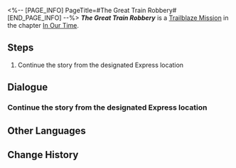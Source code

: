 <%-- [PAGE_INFO]
PageTitle=#The Great Train Robbery#
[END_PAGE_INFO] --%>
{{Stub|Dialogue.}}
{{Mission Infobox
|id            = 1032301
|title         = 
|image         = Mission The Great Train Robbery.png{{subst:void|<!--$UPLOAD:<<SpriteOutput/Chronicle/1032301.png>-<Mission The Great Train Robbery.png>-<Fate's Atlas Images>>-->}}
|type          = Trailblaze
|event_name    = 
|chapter       = In Our Time
|requirements  = [[Trailblaze Mission]] ''[[A Walk Among the Tombstones]]'' completed
|summary       = The Galaxy Ranger Boothill looks to be a mean customer at first glance, but it turns out he just wants to verify the Express' identity before forming a partnership. After seeing that the Express holds the token of The Hunt bequeathed by the Xianzhou Alliance, he also demonstrates his own sincerity and unveils a disturbing truth: The shadow of Nihility is invading the sweet dreams and Express the Crew might be in serious danger.
|characters    = Trailblazer
|startLocation = [[Astral Express]] - [[Parlor Car]]
|world         = Astral Express
|area          = Parlor Car
|prev          = A Walk Among the Tombstones
|next          = The Fool Always Rings Twice
|rewards       = Trailblaze EXP*300; Stellar Jade*40; Traveler's Guide*4; Lost Crystal*4; Clock Credits*150; Credit*30,000
}}
'''''The Great Train Robbery''''' is a [[Trailblaze Mission]] in the chapter [[In Our Time]].

==Steps==
# Continue the story from the designated Express location

<!--
==Gameplay Notes==

--><!--
==Trial Character==

-->
==Dialogue==
{{Stub Dialogue}}

===Continue the story from the designated Express location{{subst:void|<!--103230103-->}}===
{{Mission Description|type=trailblaze|location=Parlor Car|Despite Aventurine revealing The Family's dark secrets in Penacony to all at the cost of his own life, the countdown to the Charmony Festival continues thanks to the operations of The Family's united efforts. At the same time, the Astral Express seems to have welcomed an uninvited guest...}}
{{Dialogue Start}}
:{{tx}}
{{Dialogue End}}

==Other Languages==
{{Other Languages
|en   = The Great Train Robbery
|zhs  = 火车大劫案
|zht  = 火車大劫案
|ja   = 列車大強盗
|ko   = 대열차강도
|es   = Gran robo en el tren
|fr   = Le grand braquage du train
|ru   = Большое ограбление поезда
|th   = การปล้นรถไฟครั้งใหญ่
|vi   = Vụ Cướp Tàu
|de   = Der große Eisenbahnraub
|id   = Perampokan Besar Kereta
|pt   = O Grande Roubo do Trem
}}

==Change History==
{{Change History|2.2}}
